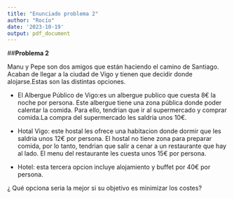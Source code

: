 ```yaml
---
title: "Enunciado problema 2"
author: "Rocío"
date: '2023-10-19'
output: pdf_document
---
```





\##**Problema 2**

Manu y Pepe son dos amigos que están haciendo el camino de Santiago. Acaban de llegar a la ciudad de Vigo y tienen que decidir donde alojarse.Estas son las distintas opciones.

-   El Albergue Público de Vigo:es un albergue publico que cuesta 8€ la noche por persona. Este albergue tiene una zona pública donde poder calentar la comida. Para ello, tendrian que ir al supermercado y comprar comida.La compra del supermercado les saldria unos 10€.

-   Hotal Vigo: este hostal les ofrece una habitacion donde dormir que les saldria unos 12€ por persona. El hostal no tiene zona para preparar comida, por lo tanto, tendrian que salir a cenar a un restaurante que hay al lado. El menu del restaurante les cuesta unos 15€ por persona.

-   Hotel: esta tercera opcion incluye alojamiento y buffet por 40€ por persona.

¿ Qué opciona seria la mejor si su objetivo es minimizar los costes?